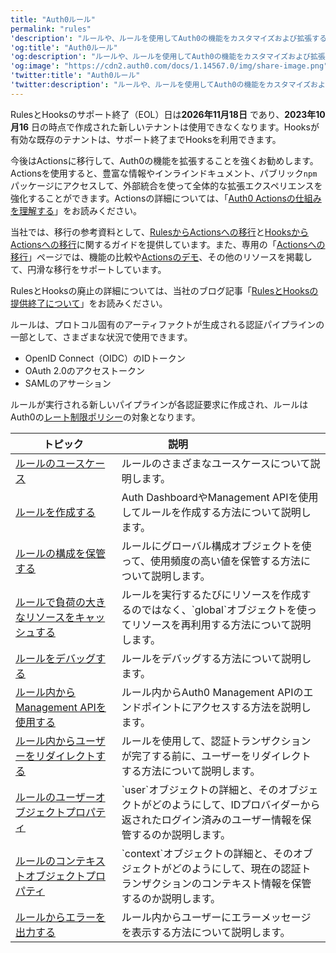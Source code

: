```yaml
---
title: "Auth0ルール"
permalink: "rules"
'description': "ルールや、ルールを使用してAuth0の機能をカスタマイズおよび拡張する方法を学びます。"
'og:title': "Auth0ルール"
'og:description': "ルールや、ルールを使用してAuth0の機能をカスタマイズおよび拡張する方法を学びます。"
'og:image': "https://cdn2.auth0.com/docs/1.14567.0/img/share-image.png"
'twitter:title': "Auth0ルール"
'twitter:description': "ルールや、ルールを使用してAuth0の機能をカスタマイズおよび拡張する方法を学びます。"
---
```


<Warning>

RulesとHooksのサポート終了（EOL）日は**2026年11月18日** であり、**2023年10月16** 日の時点で作成された新しいテナントは使用できなくなります。Hooksが有効な既存のテナントは、サポート終了までHooksを利用できます。

今後はActionsに移行して、Auth0の機能を拡張することを強くお勧めします。Actionsを使用すると、豊富な情報やインラインドキュメント、パブリック`npm`パッケージにアクセスして、外部統合を使って全体的な拡張エクスペリエンスを強化することができます。Actionsの詳細については、「[Auth0 Actionsの仕組みを理解する](/docs/ja-jp/customize/actions/actions-overview)」をお読みください。

当社では、移行の参考資料として、[RulesからActionsへの移行](/docs/ja-jp/customize/actions/migrate/migrate-from-rules-to-actions)と[HooksからActionsへの移行](/docs/ja-jp/customize/actions/migrate/migrate-from-hooks-to-actions)に関するガイドを提供しています。また、専用の「[Actionsへの移行](https://auth0.com/extensibility/movetoactions)」ページでは、機能の比較や[Actionsのデモ](https://www.youtube.com/watch?v=UesFSY1klrI)、その他のリソースを掲載して、円滑な移行をサポートしています。

RulesとHooksの廃止の詳細については、当社のブログ記事「[RulesとHooksの提供終了について](https://auth0.com/blog/preparing-for-rules-and-hooks-end-of-life/)」をお読みください。

</Warning>

ルールは、プロトコル固有のアーティファクトが生成される認証パイプラインの一部として、さまざまな状況で使用できます。

* <Tooltip data-tooltip-id="react-containers-DefinitionTooltip-0" href="/docs/ja-jp/glossary?term=openid" tip="OpenID: アプリケーションがログイン情報を収集および保存することなくにユーザーのIDを検証できるようにする認証用のオープン標準。" cta="用語集の表示">OpenID</Tooltip> Connect（OIDC）のIDトークン
* <Tooltip data-tooltip-id="react-containers-DefinitionTooltip-1" href="/docs/ja-jp/glossary?term=oath2" tip="OAuth 2.0: 認可プロトコルとワークフローを定義する認可フレームワーク。" cta="用語集の表示">OAuth 2.0</Tooltip>のアクセストークン
* <Tooltip data-tooltip-id="react-containers-DefinitionTooltip-1" href="/docs/ja-jp/glossary?term=security-assertion-markup-language" tip="Security Assertion Markup Language（SAML）: パスワードなしに二者間で認証情報を交換できる標準化プロトコル。" cta="用語集の表示">SAML</Tooltip>のアサーション

ルールが実行される新しいパイプラインが各認証要求に作成され、ルールはAuth0の[レート制限ポリシー](/docs/ja-jp/troubleshoot/customer-support/operational-policies/rate-limit-policy)の対象となります。

<table class="table"><thead>
<tr>
<th><strong>トピック</strong></th>
<th><strong>説明</strong>                                </th>
</tr>
</thead>
<tbody>
<tr>
<td><a href="/docs/ja-jp/rules/use-cases">ルールのユースケース</a></td>
<td>ルールのさまざまなユースケースについて説明します。</td>
</tr>
<tr>
<td><a href="/docs/ja-jp/rules/create-rules">ルールを作成する</a></td>
<td>Auth DashboardやManagement APIを使用してルールを作成する方法について説明します。</td>
</tr>
<tr>
<td><a href="/docs/ja-jp/rules/configuration">ルールの構成を保管する</a></td>
<td>ルールにグローバル構成オブジェクトを使って、使用頻度の高い値を保管する方法について説明します。</td>
</tr>
<tr>
<td><a href="/docs/ja-jp/rules/cache-resources">ルールで負荷の大きなリソースをキャッシュする</a></td>
<td>ルールを実行するたびにリソースを作成するのではなく、`global`オブジェクトを使ってリソースを再利用する方法について説明します。</td>
</tr>
<tr>
<td><a href="/docs/ja-jp/rules/debug-rules">ルールをデバッグする</a></td>
<td>ルールをデバッグする方法について説明します。</td>
</tr>
<tr>
<td><a href="/docs/ja-jp/rules/use-management-api">ルール内からManagement APIを使用する</a></td>
<td>ルール内からAuth0 Management APIのエンドポイントにアクセスする方法を説明します。</td>
</tr>
<tr>
<td><a href="/docs/ja-jp/rules/redirect-users">ルール内からユーザーをリダイレクトする</a></td>
<td>ルールを使用して、認証トランザクションが完了する前に、ユーザーをリダイレクトする方法について説明します。</td>
</tr>
<tr>
<td><a href="/docs/ja-jp/rules/user-object-in-rules">ルールのユーザーオブジェクトプロパティ</a></td>
<td>`user`オブジェクトの詳細と、そのオブジェクトがどのようにして、IDプロバイダーから返されたログイン済みのユーザー情報を保管するのか説明します。</td>
</tr>
<tr>
<td><a href="/docs/ja-jp/rules/context-object">ルールのコンテキストオブジェクトプロパティ</a></td>
<td>`context`オブジェクトの詳細と、そのオブジェクトがどのようにして、現在の認証トランザクションのコンテキスト情報を保管するのか説明します。</td>
</tr>
<tr>
<td><a href="/docs/ja-jp/customize/rules/raise-errors-from-rules">ルールからエラーを出力する</a></td>
<td>ルール内からユーザーにエラーメッセージを表示する方法について説明します。</td>
</tr>
</tbody>
</table>